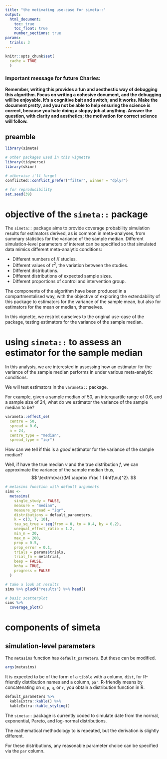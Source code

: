 ```yaml
---
title: "the motivating use-case for simeta::"
output: 
  html_document:
    toc: true
    toc_float: true
    number_sections: true
params: 
  trials: 3
---
```


```r
knitr::opts_chunk$set(
  cache = TRUE
  )

```


### Important message for future Charles: 

**Remember, writing this provides a fun and aesthestic way of debugging this algorithm. Focus on writing a cohesive document, and the debugging  will be enjoyable. It's a cognitive bait and switch; and it works. Make the document _pretty_, and you not be able to help ensuring the science is correct, because you hate doing a sloppy job at anything. Answer the question, with clarity and aesthetics; the motivation for correct science will follow.**

## preamble

```r
library(simeta)

# other packages used in this vignette
library(tidyverse)
library(skimr)

# otherwise i'll forget
conflicted::conflict_prefer("filter", winner = "dplyr")

# for reproducibility
set.seed(39)

```

# objective of the `simeta::` package

The `simeta::` package aims to provide coverage probability simulation results for estimators derived, as is common in meta-analyses, from summary statistics for the variance of the sample median. Different simulation-level parameters of interest can be specified so that simulated data mimics different meta-analytic conditions:

- Different numbers of $K$ studies.
- Different values of $\tau^2$, the variation between the studies.
- Different distributions.
- Different distributions of expected sample sizes.
- Different proportions of control and intervention group.

The components of the algorithm have been produced in a compartmentalised way, with the objective of exploring the extendability of this package to estimators for the variance of the sample mean, but also for estimators for the mean or median, themselves.   

In this vignette, we restrict ourselves to the original use-case of the package, testing estimators for the variance of the sample median.

# using `simeta::` to assess an estimator for the sample median

In this analysis, we are interested in assessing how an estimator for the variance of the sample median performs in under various meta-analytic conditions.

We will test estimators in the `varameta::` package. 

For example, given a sample median of 50, an interquartile range of 0.6, and a sample size of 24, what do we estimator the variance of the sample median to be? 

```r

varameta::effect_se(
  centre = 50, 
  spread = 0.6, 
  n = 24, 
  centre_type = "median",
  spread_type = "iqr") 

```

How can we tell if this is a *good* estimator for the variance of the sample median?

Well, if have the true median $\nu$ and the true distribution $f$, we can approximate the variance of the sample median thus,
$$
\textrm{var}(M) \approx \frac 1 {4nf(\nu)^2}.
$$





```r

# metasims function with default arguments
sims <-
  metasims(
    single_study = FALSE,
    measure = "median",
    measure_spread = "iqr",
    distributions = default_parameters,
    k = c(3, 7, 10),
    tau_sq_true = seq(from = 0, to = 0.4, by = 0.2),
    unequal_effect_ratio = 1.2,
    min_n = 20,
    max_n = 200,
    prop = 0.5,
    prop_error = 0.1,
    trials = params$trials,
    trial_fn = metatrial,
    beep = FALSE,
    knha = TRUE,
    progress = FALSE
  ) 

# take a look at results
sims %>% pluck("results") %>% head()

```

```r
 
# basic scatterplot
sims %>% 
  coverage_plot()

```

# components of simeta


## simulation-level parameters

The `metasims` function has `default_parmeters`. But these can be modified.

```r
args(metasims)

```


It is expected to be of the form of a `tibble` with a column, `dist`, for R-friendly distribution names and a column, `par`. R-friendly means by concatenating on `d`, `p`, `q`, or `r`, you obtain a distribution function in R. 

```r
default_parameters %>% 
  kableExtra::kable() %>% 
  kableExtra::kable_styling()

```

The `simeta::` package is currently coded to simulate date from the normal, exponential, Pareto, and log-normal distributions. 

The mathematical methodology to is repeated, but the derivation is slightly different.

For these distributions, any reasonable parameter choice can be specified via the `par` column. 
